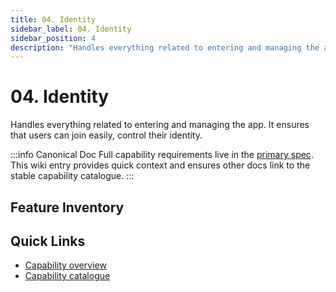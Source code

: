 ```yaml
---
title: 04. Identity
sidebar_label: 04. Identity
sidebar_position: 4
description: "Handles everything related to entering and managing the app. It ensures that users can join easily, control their identity."
---
```



# 04. Identity

Handles everything related to entering and managing the app. It ensures that users can join easily, control their identity.

:::info Canonical Doc
Full capability requirements live in the [primary spec](/docs/capabilities/04-Identity/index). This wiki entry provides quick context and ensures other docs link to the stable capability catalogue.
:::

## Feature Inventory

<CapabilityFeatureList capability="identity" />


## Quick Links
- [Capability overview](/docs/capabilities/04-Identity/index)
- [Capability catalogue](/docs/wiki/capabilities/)
